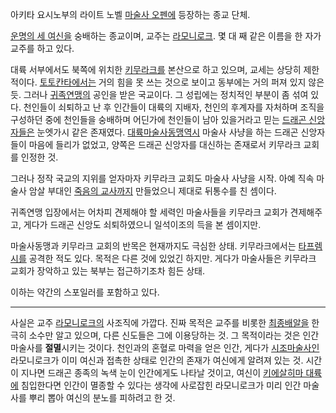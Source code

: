 아키타 요시노부의 라이트 노벨 [[마술사 오펜]]에 등장하는 종교 단체.

[[운명의 세 여신]]을 숭배하는 종교이며, 교주는 [[라모니로크]]. 몇 대 째 같은 이름을 한 자가 교주를 하고 있다.

대륙 서부에서도 북쪽에 위치한 [[키무라크]]를 본산으로 하고 있으며, 교세는 상당히 제한적이다. [[토토칸타]]에서는 거의 힘을 못 쓰는 것으로 보이고 동부에는 거의 퍼져 있지 않은 듯. 그러나 [[귀족연맹]]의 공인을 받은 국교이다.
그 성립에는 정치적인 부분이 좀 섞여 있다. 천인들이 쇠퇴하고 난 후 인간들이 대륙의 지배자, 천인의 후계자를 자처하며 조직을 구성하던 중에 천인들을 숭배하며 어딘가에 천인들이 남아 있을거라고 믿는 [[드래곤 신앙자]]들은 눈엣가시 같은 존재였다. [[대륙마술사동맹]]역시 마술사 사냥을 하는 드래곤 신앙자들이 마음에 들리가 없었고, 양쪽은 드래곤 신앙자를 대신하는 존재로서 키무라크 교회를 인정한 것.

그러나 정작 국교의 지위를 얻자마자 키무라크 교회도 마술사 사냥을 시작. 아예 직속 마술사 암살 부대인 [[죽음의 교사]]까지 만들었으니 제대로 뒤통수를 친 셈이다.

귀족연맹 입장에서는 어차피 견제해야 할 세력인 마술사들을 키무라크 교회가 견제해주고, 게다가 드래곤 신앙도 쇠퇴하였으니 일석이조의 득을 본 셈이지만.

마술사동맹과 키무라크 교회의 반목은 현재까지도 극심한 상태. 키무라크에서는 [[타프렘]]시를 공격한 적도 있다. 목적은 다른 것에 있었긴 하지만. 게다가 마술사들은 키무라크 교회가 장악하고 있는 북부는 접근하기조차 힘든 상태.

이하는 약간의 스포일러를 포함하고 있다.



-------------------------------
사실은 교주 [[라모니로크]]의 사조직에 가깝다. 진짜 목적은 교주를 비롯한 [[최종배알]]을 한 극히 소수만 알고 있으며, 다른 신도들은 그에 이용당하는 것. 그 목적이라는 것은 인간 마술사를 '''절멸'''시키는 것이다. 천인과의 혼혈로 마력을 얻은 인간, 게다가 [[시조마술사]]인 라모니로크가 이미 여신과 접촉한 상태로 인간의 존재가 여신에게 알려져 있는 것. 시간이 지나면 드래곤 종족의 녹색 눈이 인간에게도 나타날 것이고, 여신이 [[키에살히마 대륙]]에 침입한다면 인간이 멸종할 수 있다는 생각에 사로잡힌 라모니로크가 미리 인간 마술사를 뿌리 뽑아 여신의 분노를 피하려고 한 것.

